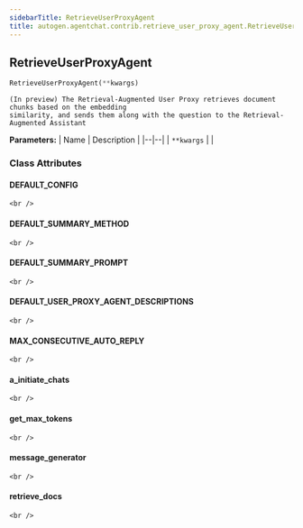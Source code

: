 ```yaml
---
sidebarTitle: RetrieveUserProxyAgent
title: autogen.agentchat.contrib.retrieve_user_proxy_agent.RetrieveUserProxyAgent
---
```

<h2 id="autogen.agentchat.contrib.retrieve_user_proxy_agent.RetrieveUserProxyAgent" class="doc doc-heading">
    <code class="doc-symbol doc-symbol-heading doc-symbol-class"></code>
    <span class="doc doc-object-name doc-class-name">RetrieveUserProxyAgent</span>
    <a href="#autogen.agentchat.contrib.retrieve_user_proxy_agent.RetrieveUserProxyAgent" class="headerlink" title="Permanent link"></a>
</h2>

```python
RetrieveUserProxyAgent(**kwargs)
```

    (In preview) The Retrieval-Augmented User Proxy retrieves document chunks based on the embedding
    similarity, and sends them along with the question to the Retrieval-Augmented Assistant

<b>Parameters:</b>
| Name | Description |
|--|--|
| `**kwargs` |  |

### Class Attributes

<code class="doc-symbol doc-symbol-heading doc-symbol-attribute"></code>
#### DEFAULT_CONFIG
<a href="#autogen.agentchat.contrib.retrieve_user_proxy_agent.RetrieveUserProxyAgent.DEFAULT_CONFIG" class="headerlink" title="Permanent link"></a>

    <br />

<code class="doc-symbol doc-symbol-heading doc-symbol-attribute"></code>
#### DEFAULT_SUMMARY_METHOD
<a href="#autogen.agentchat.contrib.retrieve_user_proxy_agent.RetrieveUserProxyAgent.DEFAULT_SUMMARY_METHOD" class="headerlink" title="Permanent link"></a>

    <br />

<code class="doc-symbol doc-symbol-heading doc-symbol-attribute"></code>
#### DEFAULT_SUMMARY_PROMPT
<a href="#autogen.agentchat.contrib.retrieve_user_proxy_agent.RetrieveUserProxyAgent.DEFAULT_SUMMARY_PROMPT" class="headerlink" title="Permanent link"></a>

    <br />

<code class="doc-symbol doc-symbol-heading doc-symbol-attribute"></code>
#### DEFAULT_USER_PROXY_AGENT_DESCRIPTIONS
<a href="#autogen.agentchat.contrib.retrieve_user_proxy_agent.RetrieveUserProxyAgent.DEFAULT_USER_PROXY_AGENT_DESCRIPTIONS" class="headerlink" title="Permanent link"></a>

    <br />

<code class="doc-symbol doc-symbol-heading doc-symbol-attribute"></code>
#### MAX_CONSECUTIVE_AUTO_REPLY
<a href="#autogen.agentchat.contrib.retrieve_user_proxy_agent.RetrieveUserProxyAgent.MAX_CONSECUTIVE_AUTO_REPLY" class="headerlink" title="Permanent link"></a>

    <br />

<code class="doc-symbol doc-symbol-heading doc-symbol-attribute"></code>
#### a_initiate_chats
<a href="#autogen.agentchat.contrib.retrieve_user_proxy_agent.RetrieveUserProxyAgent.a_initiate_chats" class="headerlink" title="Permanent link"></a>

    <br />

<code class="doc-symbol doc-symbol-heading doc-symbol-attribute"></code>
#### get_max_tokens
<a href="#autogen.agentchat.contrib.retrieve_user_proxy_agent.RetrieveUserProxyAgent.get_max_tokens" class="headerlink" title="Permanent link"></a>

    <br />

<code class="doc-symbol doc-symbol-heading doc-symbol-attribute"></code>
#### message_generator
<a href="#autogen.agentchat.contrib.retrieve_user_proxy_agent.RetrieveUserProxyAgent.message_generator" class="headerlink" title="Permanent link"></a>

    <br />

<code class="doc-symbol doc-symbol-heading doc-symbol-attribute"></code>
#### retrieve_docs
<a href="#autogen.agentchat.contrib.retrieve_user_proxy_agent.RetrieveUserProxyAgent.retrieve_docs" class="headerlink" title="Permanent link"></a>

    <br />